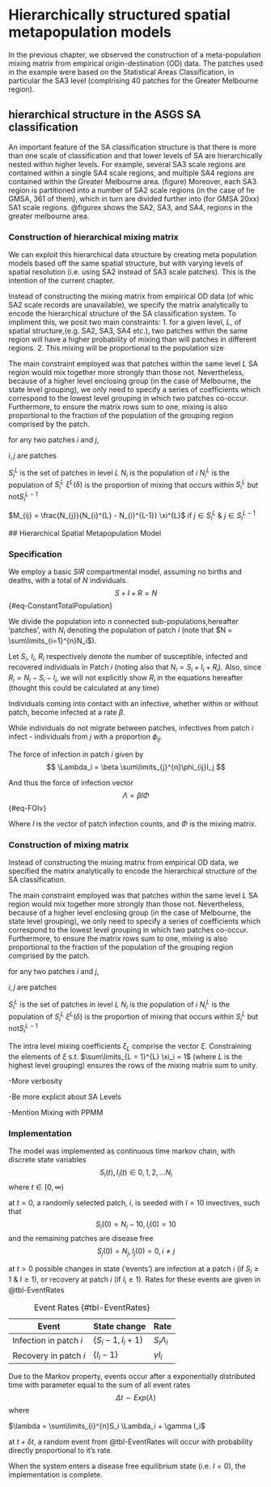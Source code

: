 # Hierarchically structured spatial metapopulation models {#sec-intro}

In the previous chapter, we observed the construction of a meta-population mixing matrix from empirical origin-destination (OD) data. The patches used in the example were based on the Statistical Areas Classification, in particular the SA3 level (complrising 40 patches for the Greater Melbourne region).

## hierarchical structure in the ASGS SA classification

An important feature of the SA classification structure is that there is more than one scale of classification and that lower levels of SA are hierarchically nested within higher levels. For example, several SA3 scale regions are contained within a single SA4 scale regions, and multiple SA4 regions are contained within the Greater Melbourne area. (figure) Moreover, each SA3 region is partitioned into a number of SA2 scale regions (in the case of he GMSA, 361 of them), which in turn are divided further into (for GMSA 20xx) SA1 scale regions. @figurex shows the SA2, SA3, and SA4, regions in the greater melbourne area.

### Construction of hierarchical mixing matrix

We can exploit this hierarchical data structure by creating meta population models based off the same spatial structure, but with varying levels of spatial resolution (i.e. using SA2 instead of SA3 scale patches). This is the intention of the current chapter.

Instead of constructing the mixing matrix from empirical OD data (of whic SA2 scale records are unavailable), we specify the matrix analytically to encode the hierarchical structure of the SA classification system. To impliment this, we posit two main constraints: 1. for a given level, $L$, of spatial structure,(e.g. SA2, SA3, SA4 etc.), two patches within the same region will have a higher probability of mixing than will patches in different regions. 2. This mixing will be proportional to the population size

The main constraint employed was that patches within the same level $L$ SA region would mix together more strongly than those not. Nevertheless, because of a higher level enclosing group (in the case of Melbourne, the state level grouping), we only need to specify a series of coefficients which correspond to the lowest level grouping in which two patches co-occur. Furthermore, to ensure the matrix rows sum to one, mixing is also proportional to the fraction of the population of the grouping region comprised by the patch.

for any two patches $i$ and $j$,

$i, j$ are patches

$S_{i}^{L}$ is the set of patches in level $L$ $N_i$ is the population of $i$ $N_{i}^{L}$ is the population of $S_{i}^{L}$ $\xi^{L}(\delta)$ is the proportion of mixing that occurs within $S_{i}^{L}$ but not$S_{i}^{L-1}$

$M_{ij} = \frac{N_{j}}{N_{i}^{L} - N_{i}^{L-1}} \xi^{L}$ if $j \in S_{i}^{L}$ & $j \in S_{i}^{L-1}$

\## Hierarchical Spatial Metapopulation Model

### Specification

We employ a basic $SIR$ compartmental model, assuming no births and deaths, with a total of $N$ individuals. $$ S + I  + R = N$$ {#eq-ConstantTotalPopulation}

We divide the population into $n$ connected sub-populations,hereafter 'patches', with $N_i$ denoting the population of patch $i$ (note that $N = \sum\limits_{i=1}^{n}N_i$).

Let $S_i$, $I_i$, $R_i$ respectively denote the number of susceptible, infected and recovered individuals in Patch $i$ (noting also that $N_i = S_i + I_i + R_i$). Also, since $R_i = N_i - S_i - I_i$, we will not explicitly show $R_i$ in the equations hereafter (thought this could be calculated at any time)

Individuals coming into contact with an infective, whether within or without patch, become infected at a rate $\beta$.

While individuals do not migrate between patches, infectives from patch $i$ infect - individuals from $j$ with a proportion $\phi_{ij}$.

The force of infection in patch $i$ given by $$
\Lambda_i = \beta \sum\limits_{j}^{n}\phi_{ij}I_j
$$

And thus the force of infection vector $$\Lambda = \beta I \Phi$$ {#eq-FOIv}

Where $I$ is the vector of patch infection counts, and $\Phi$ is the mixing matrix.

### Construction of mixing matrix

Instead of constructing the mixing matrix from empirical OD data, we specified the matrix analytically to encode the hierarchical structure of the SA classification.

The main constraint employed was that patches within the same level $L$ SA region would mix together more strongly than those not. Nevertheless, because of a higher level enclosing group (in the case of Melbourne, the state level grouping), we only need to specify a series of coefficients which correspond to the lowest level grouping in which two patches co-occur. Furthermore, to ensure the matrix rows sum to one, mixing is also proportional to the fraction of the population of the grouping region comprised by the patch.

for any two patches $i$ and $j$,

$i, j$ are patches

$S_{i}^{L}$ is the set of patches in level $L$ $N_i$ is the population of $i$ $N_{i}^{L}$ is the population of $S_{i}^{L}$ $\xi^{L}(\delta)$ is the proportion of mixing that occurs within $S_{i}^{L}$ but not$S_{i}^{L-1}$

The intra level mixing coefficients $\xi_L$ comprise the vector $\xi$. Constraining the elements of $\xi$ s.t. $\sum\limits_{L = 1}^{L} \xi_i = 1$ (where $L$ is the highest level grouping) ensures the rows of the mixing matrix sum to unity.\

-More verbosity

-Be more explicit about SA Levels

-Mention Mixing with PPMM

### Implementation

The model was implemented as continuous time markov chain, with discrete state variables $$S_{i}(t), I_{i}(t) \in {0,1,2,...N_{i}}$$ where $t\in [0, \infty)$

at $t = 0$, a randomly selected patch, $i$, is seeded with $I = 10$ invectives, such that $$S_{i}(0) = N_{i} - 10, I_{i}(0) = 10$$ and the remaining patches are disease free $$S_j(0) = N_j, I_j(0) =0, i\neq j $$

at $t>0$ possible changes in state ('events') are infection at a patch $i$ (if $S_i \geq 1$ & $I \geq 1$), or recovery at patch $i$ (if $I_i \geq 1$). Rates for these events are given in @tbl-EventRates

| Event                  | State change         | Rate            |
|------------------------|----------------------|-----------------|
| Infection in patch $i$ | $\{S_i -1, I_i +1\}$ | $S_i \Lambda_i$ |
| Recovery in patch $i$  | $\{I_i - 1\}$        | $\gamma I_i$    |

: Event Rates {#tbl-EventRates}

Due to the Markov property, events occur after a exponentially distributed time with parameter equal to the sum of all event rates $$\Delta t \sim Exp(\lambda)$$ where

$\lambda = \sum\limits_{i}^{n}S_i \Lambda_i + \gamma I_i$

at $t + \delta t$, a random event from @tbl-EventRates will occur with probability directly proportional to it's rate.

When the system enters a disease free equilibrium state (i.e. $I = 0$), the implementation is complete.
